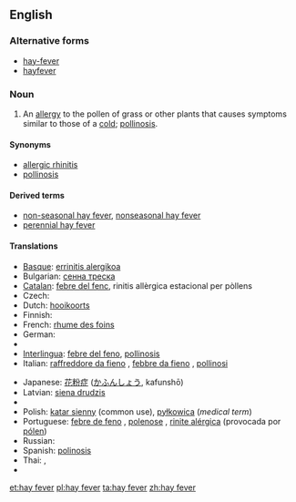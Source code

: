 ==English==

===Alternative forms===
*[[hay-fever]]
*[[hayfever]]

===Noun===
{{wikipedia}}
{{en-noun|sg=[[hay]] [[fever]]|-}}

# An [[allergy]] to the pollen of grass or other plants that causes symptoms similar to those of a [[cold]]; [[pollinosis]].

====Synonyms====
*[[allergic rhinitis]]
*[[pollinosis]]

====Derived terms====
*[[non-seasonal hay fever]], [[nonseasonal hay fever]]
*[[perennial hay fever]]

====Translations====
{{trans-top|allergy to pollen}}
* [[Basque]]: [[errinitis alergikoa]]
* Bulgarian: [[сенна треска]]
* [[Catalan]]: [[febre del fenc]], rinitis allèrgica estacional per pòllens
* Czech: {{t-|cs|senná rýma|f}}
* Dutch: [[hooikoorts]] {{f}}
* Finnish: {{t-|fi|heinänuha}}
* French: [[rhume des foins]] {{m}}
* German: {{t+|de|Heuschnupfen|m}}
* {{trreq|Hebrew}}
* [[Interlingua]]: [[febre del feno]], [[pollinosis]]
* Italian: [[raffreddore da fieno]] {{m}}, [[febbre da fieno]] {{f}}, [[pollinosi]] {{f}}
{{trans-mid}}
* Japanese: [[花粉症]] ([[かふんしょう]], kafunshō)
* Latvian: [[siena drudzis]]
* {{trreq|Mandarin}}
* Polish: [[katar sienny]] (common use), [[pyłkowica]] (''medical term'')
* Portuguese: [[febre de feno]] {{f}}, [[polenose]] {{f}}, [[rinite alérgica]] (provocada por [[pólen]]) {{f}}
* Russian: {{t|ru|сенная лихорадка|f|sc=Cyrl|tr=s'ennája lixorádka}}
* Spanish: [[polinosis]]
* Thai: {{t|th|แพ้อากาศ|tr=páe aagàat|sc=Thai}},  {{t|th|ไข้ละอองฟาง|tr=kâi láong faang|sc=Thai}}
* {{trreq|Welsh}}
{{trans-bottom}}

[[et:hay fever]]
[[pl:hay fever]]
[[ta:hay fever]]
[[zh:hay fever]]